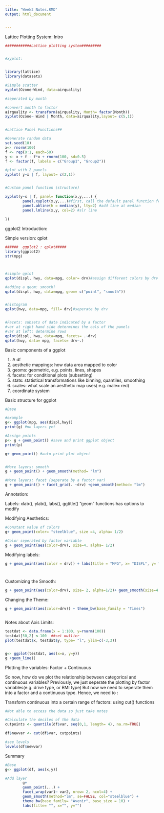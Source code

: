 ```yaml
---
title: "Week2 Notes.RMD"
output: html_document


---
```

Lattice Plotting System: Intro
```r

############Lattice plotting system#########


#xyplot:


library(lattice)
library(datasets)

#Simple scatter
xyplot(Ozone~Wind, data=airquality)

#seperated by month

#convert month to factor
airquality <- transform(airquality, Month= factor(Month))
xyplot(Ozone~ Wind | Month, data=airquality,layout= c(5,1))


#Lattice Panel Functions##

#Generate random data
set.seed(10)
x<- rnorm(100)
f <- rep(0:1, each=50)
y <- x + f - f*x + rnorm(100, sd=0.5)
f <- factor(f, labels = c("Group1", "Group2"))

#plot with 2 panels
xyplot( y~x | f, layout= c(2,1))


#Custom panel function (structure)

xyplot(y~x | f, panel= function(x,y,...) {
        panel.xyplot(x,y,...)#first, call the default panel function for xyplot
        panel.abline(h = median(y), lty=2) #add line at median
        panel.lmline(x,y, col=2) #slr line
        
}) 
```



ggplot2 Introduction:

Simple version: qplot
```r
######  ggplot2 : qplot#####
library(ggplot2)
str(mpg)



#simple qplot
qplot(displ, hwy, data=mpg, color= drv)#assign different colors by drv

#adding a geom: smooth?
qplot(displ, hwy, data=mpg, geom= c("point", "smooth"))


#histogram
qplot(hwy, data=mpg, fill= drv)#seperate by drv


#Facets: subsets of data indicated by a factor
#var at right hand side determines the cols of the panels
#var at left: determine rows
qplot(displ, hwy, data=mpg, facets= .~drv)
qplot(hwy, data= mpg, facets= drv~.)

```

Basic components of a ggplot

1. A df
2. aesthetic mappings: how data area mapped to color
3. geoms: geometric, e.g. points, lines, shapes
4. facets: for conditional plots (subsetting)
5. stats: statistical transformations like binning, quantiles, smoothing
6. scales: what scale an aesthetic map uses( e.g. male= red)
7. coordinate system


Basic structure for ggplot
```r
#Base

#example
g<- ggplot(mpg, aes(displ,hwy))
print(g) #no layers yet

#Assign points
p<- g + geom_point() #save and print ggplot object
print(p)

g+ geom_point() #auto print plot object


#More layers: smooth 
g + geom_point() + geom_smooth(method= "lm")

#More layers: facet (seperate by a factor var)
g + geom_point() + facet_grid(. ~drv) +geom_smooth(method= "lm")


```

Annotation:

Labels: xlab(), ylab(), labs(), ggtitle()
"geom" functions has options to modify

Modifying Aesthetics:
```r
#Constant value of colors
g+ geom_point(color= "steelblue", size =4, alpha= 1/2)

#Color seperated by factor variable
g + geom_point(aes(color=drv), size=4, alpha= 1/2)


```
Modifying labels:
```r
g + geom_point(aes(color = drv)) + labs(title = "MPG", x= "DISPL", y= "HWY")




```

Customizing the Smooth:
```r
g + geom_point(aes(color=drv), size= 2, alpha=1/2)+ geom_smooth(size=4, linetype = 3, method= "lm", se=FALSE)


```

Changing the Theme:
```r
g + geom_point(aes(color=drv)) + theme_bw(base_family = "Times")



```


Notes about Axis Limits:
```r
testdat <- data.frame(x = 1:100, y=rnorm(100))
testdat[50,2] <-100  ##set outlier
plot(testdat$x, testdat$y, type= "l", ylim=c(-3,3))


g<- ggplot(testdat, aes(x=x, y=y))
g +geom_line()


```
Plotting the variables: Factor + Continuous

So now, how do we plot the relationship between categorical and continuous variables?
Previously, we just seperate the plotting by factor variables(e.g. drive type, or BMI type)
But now we need to seperate them into a factor and a continuous type. Hence, we need to :

Transform continuous into a certain range of factors: using cut() functions


```r
#Not able to access the data so just take notes

#Calculate the deciles of the data
cutpoints <- quantile(df$var, seq(0,1, length= 4), na.rm=TRUE)

df$newvar <- cut(df$var, cutpoints)

#see levels
levels(df$newvar)


```

Summary
```r

#Base
g<- ggplot(df, aes(x,y))

#Add layer
        g+
        geom_point(...) +
        facet_wrap(var1~ var2, nrow= 2, ncol=4) +
        geom_smooth(method="lm", se=FALSE, col="steelblue") +
        theme_bw(base_family= "Avenir", base_size = 10) +
        labs(title= "", x="", y="")



```